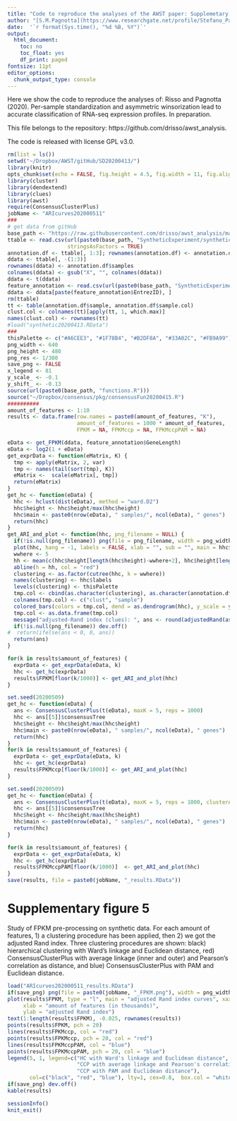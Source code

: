 ```yaml
---
title: "Code to reproduce the analyses of the AWST paper: Supplemetary figure 5"
author: "[S.M.Pagnotta](https://www.researchgate.net/profile/Stefano_Pagnotta) - Dept. of Science and Technology, Universita' degli Studi del Sannio (Benevento, Italy)</br> [D.Risso](https://www.researchgate.net/profile/Davide_Risso) - Dept. of Statistical Sciences, Universita' degli Studi di Padova (Padova, Italy)"
date:  '`r format(Sys.time(), "%d %B, %Y")`'
output: 
  html_document: 
    toc: no
    toc_float: yes
    df_print: paged
fontsize: 11pt
editor_options: 
  chunk_output_type: console
---
```


Here we show the code to reproduce the analyses of: Risso and Pagnotta (2020). Per-sample standardization and asymmetric winsorization lead to accurate classification of RNA-seq expression profiles. In preparation.

This file belongs to the repository: https://github.com/drisso/awst_analysis.

The code is released with license GPL v3.0.

```r
rm(list = ls())
setwd("~/Dropbox/AWST/gitHub/SD20200413/")
library(knitr)
opts_chunk$set(echo = FALSE, fig.height = 4.5, fig.width = 11, fig.align = "center")
library(cluster)
library(dendextend)
library(clues)
library(awst)
require(ConsensusClusterPlus)
jobName <- "ARIcurves202000511"
###
# get data from gitHub
base_path <- "https://raw.githubusercontent.com/drisso/awst_analysis/master/"
ttable <- read.csv(url(paste0(base_path, "SyntheticExperiment/synthetic20200413.tsv")), sep = "\t",
                   stringsAsFactors = TRUE)
annotation.df <- ttable[, 1:3]; rownames(annotation.df) <- annotation.df$samples
ddata <- ttable[, -(1:3)]
rownames(ddata) <- annotation.df$samples
colnames(ddata) <- gsub("X", "", colnames(ddata))
ddata <- t(ddata)
feature_annotation <- read.csv(url(paste0(base_path, "SyntheticExperiment/synthetic20200413_features_annotation.tsv")), sep = "\t")
ddata <- ddata[paste(feature_annotation$EntrezID), ]
rm(ttable)
tt <- table(annotation.df$sample, annotation.df$sample.col)
clust.col <- colnames(tt)[apply(tt, 1, which.max)]
names(clust.col) <- rownames(tt)
#load("synthetic20200413.RData")
###
thisPalette <- c("#A6CEE3", "#1F78B4", "#B2DF8A", "#33A02C", "#FB9A99") # from ConsensusClusterPlus
png_width <- 640
png_height <- 480
png_res <- 1/300
save_png <- FALSE
x_legend <- 81
y_scale_ <- -0.1
y_shift_ <- -0.13
source(url(paste0(base_path, "functions.R")))
source("~/Dropbox/consensus/pkg/consensusFun20200415.R")
##########
amount_of_features <- 1:10
results <- data.frame(row.names = paste0(amount_of_features, "K"), 
                      amount_of_features = 1000 * amount_of_features, 
                      FPKM = NA, FPKMccp = NA, FPKMccpPAM = NA)
```

```r
eData <- get_FPKM(ddata, feature_annotation$GeneLength)
eData <- log2(1 + eData)
get_exprData <- function(eMatrix, K) {
  tmp <- apply(eMatrix, 2, var)
  tmp <- names(tail(sort(tmp), K))
  eMatrix <-  scale(eMatrix[, tmp])
  return(eMatrix)
}
get_hc <- function(eData) {
  hhc <- hclust(dist(eData), method = "ward.D2")
  hhc$height <- hhc$height/max(hhc$height)
  hhc$main <- paste0(nrow(eData), " samples/", ncol(eData), " genes")
  return(hhc)
}
get_ARI_and_plot <- function(hhc, png_filename = NULL) {
  if(!is.null(png_filename)) png(file = png_filename, width = png_width, height = png_height, res = png_res)
  plot(hhc, hang = -1, labels = FALSE, xlab = "", sub = "", main = hhc$main)
  wwhere <- 5
  hh <- mean(c(hhc$height[length(hhc$height)-wwhere+2], hhc$height[length(hhc$height)-wwhere+1]))
  abline(h = hh, col = "red")
  clustering <- as.factor(cutree(hhc, k = wwhere))
  names(clustering) <- hhc$labels
  levels(clustering) <- thisPalette
  tmp.col <- cbind(as.character(clustering), as.character(annotation.df$sample.col))
  colnames(tmp.col) <- c("clust", "sample")
  colored_bars(colors = tmp.col, dend = as.dendrogram(hhc), y_scale = y_scale_, y_shift = y_shift_)
  tmp.col <- as.data.frame(tmp.col)
  message("adjusted-Rand index (clues): ", ans <- round(adjustedRand(as.numeric(tmp.col$clust), as.numeric(tmp.col$sample))[2], 4))
  if(!is.null(png_filename)) dev.off()
#  return(ifelse(ans < 0, 0, ans))
  return(ans)
}

for(k in results$amount_of_features) {
  exprData <- get_exprData(eData, k)
  hhc <- get_hc(exprData)
  results$FPKM[floor(k/1000)] <- get_ARI_and_plot(hhc)
}
```
```r
set.seed(20200509)
get_hc <- function(eData) {
  ans <- ConsensusClusterPlus(t(eData), maxK = 5, reps = 1000)
  hhc <- ans[[5]]$consensusTree
  hhc$height <- hhc$height/max(hhc$height)
  hhc$main <- paste0(nrow(eData), " samples/", ncol(eData), " genes")
  return(hhc)
}
for(k in results$amount_of_features) {
  exprData <- get_exprData(eData, k)
  hhc <- get_hc(exprData)
  results$FPKMccp[floor(k/1000)] <- get_ARI_and_plot(hhc)
}
```
```r
set.seed(20200509)
get_hc <- function(eData) {
  ans <- ConsensusClusterPlus(t(eData), maxK = 5, reps = 1000, clusterAlg = "pam", distance = "euclidean")
  hhc <- ans[[5]]$consensusTree
  hhc$height <- hhc$height/max(hhc$height)
  hhc$main <- paste0(nrow(eData), " samples/", ncol(eData), " genes")
  return(hhc)
}

for(k in results$amount_of_features) {
  exprData <- get_exprData(eData, k)
  hhc <- get_hc(exprData)
  results$FPKMccpPAM[floor(k/1000)]  <- get_ARI_and_plot(hhc)
}
save(results, file = paste0(jobName, "_results.RData"))
```

# Supplementary figure 5
Study of FPKM pre-processing on synthetic data. For each amount of features, 1) a clustering procedure has been applied, then 2) we got the adjusted Rand index. Three clustering procedures are shown: black) hierarchical clustering with Ward's linkage and Euclidean distance, red) ConsensusClusterPlus with average linkage (inner and outer) and Pearson's correlation as distance, and blue) ConsensusClusterPlus with PAM and Euclidean distance.
```r
load("ARIcurves202000511_results.RData")
if(save_png) png(file = paste0(jobName, "_FPKM.png"), width = png_width, height = png_height, res = png_res)
plot(results$FPKM, type = "l", main = "adjusted Rand index curves", xaxt = "n", bty = "n",
     xlab = "amount of features (in thousands)", 
     ylab = "adjusted Rand index")
text(1:length(results$FPKM), -0.025, rownames(results))
points(results$FPKM, pch = 20)
lines(results$FPKMccp, col = "red")
points(results$FPKMccp, pch = 20, col = "red")
lines(results$FPKMccpPAM, col = "blue")
points(results$FPKMccpPAM, pch = 20, col = "blue")
legend(5, 1, legend=c("HC with Ward's linkage and Euclidean distance", 
                      "CCP with average linkage and Pearson's correlation", 
                      "CCP with PAM and Euclidean distance"),
       col=c("black", "red", "blue"), lty=1, cex=0.8,  box.col = "white")
if(save_png) dev.off()
kable(results)
```

```r
sessionInfo()
knit_exit()
```
